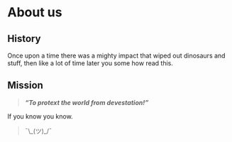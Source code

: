 # About us

## History

Once upon a time there was a mighty impact that wiped out dinosaurs and stuff, then like a lot of time later you some how read this.

## Mission

> **_“To protext the world from devestation!”_**

If you know you know.

> ¯\\\_(ツ)\_/¯

